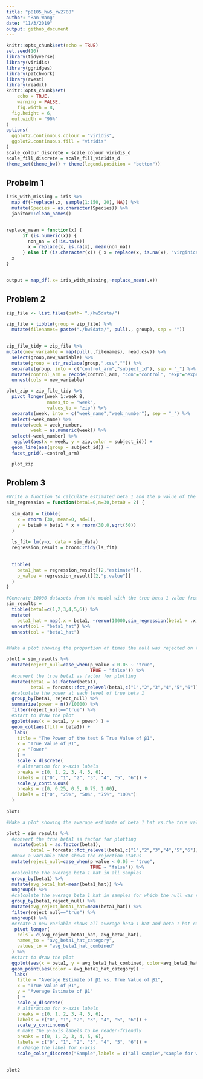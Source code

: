 ```yaml
---
title: "p8105_hw5_rw2708"
author: "Ran Wang"
date: "11/3/2019"
output: github_document
---
```


```r
knitr::opts_chunk$set(echo = TRUE)
set.seed(10)
library(tidyverse)
library(viridis)
library(ggridges)
library(patchwork)
library(rvest)
library(readxl)
knitr::opts_chunk$set(
	echo = TRUE,
	warning = FALSE,
	fig.width = 8, 
  fig.height = 6,
  out.width = "90%"
)
options(
  ggplot2.continuous.colour = "viridis",
  ggplot2.continuous.fill = "viridis"
)
scale_colour_discrete = scale_colour_viridis_d
scale_fill_discrete = scale_fill_viridis_d
theme_set(theme_bw() + theme(legend.position = "bottom"))
```

## Probelm 1
```r
iris_with_missing = iris %>% 
  map_df(~replace(.x, sample(1:150, 20), NA)) %>%
  mutate(Species = as.character(Species)) %>% 
  janitor::clean_names() 


replace_mean = function(x) { 
      if (is.numeric(x)) {
        non_na = x[!is.na(x)]
        x = replace(x, is.na(x), mean(non_na)) 
      } else if (is.character(x)) { x = replace(x, is.na(x), "virginica") }
  x
}


output = map_df(.x= iris_with_missing,~replace_mean(.x))

```


## Problem 2 
```r
zip_file <- list.files(path= "./hw5data/") 

zip_file = tibble(group = zip_file) %>% 
  mutate(filenames= paste("./hw5data/", pull(., group), sep = "")) 
  

zip_file_tidy = zip_file %>% 
mutate(new_variable = map(pull(.,filenames), read.csv)) %>% 
  select(group,new_variable) %>% 
  mutate(group = str_replace(group,".csv","")) %>% 
  separate(group, into = c("control_arm","subject_id"), sep = "_") %>% 
  mutate(control_arm = recode(control_arm, "con"="control", "exp"="experimental")) %>% 
  unnest(cols = new_variable)

plot_zip = zip_file_tidy %>% 
  pivot_longer(week_1:week_8,
               names_to = "week",
               values_to = "zip") %>% 
  separate(week, into = c("week_name","week_number"), sep = "_") %>% 
  select(-week_name) %>% 
  mutate(week = week_number,
         week = as.numeric(week)) %>% 
  select(-week_number) %>% 
   ggplot(aes(x = week, y = zip,color = subject_id)) +
  geom_line(aes(group = subject_id)) +
  facet_grid(.~control_arm)

  plot_zip
```

## Problem 3
```r
#Write a function to calculate estimated beta 1 and the p value of the hypotheses test for beta 1 (sample size is fixed at 30 and beta 0 is fixed at 2)
sim_regression = function(beta1=0,n=30,beta0 = 2) {
  
  sim_data = tibble(
    x = rnorm (30, mean=0, sd=1),
    y = beta0 + beta1 * x + rnorm(30,0,sqrt(50))
  )
  
  ls_fit= lm(y~x, data = sim_data)
  regression_result = broom::tidy(ls_fit)
 
  
  tibble(
    beta1_hat = regression_result[[2,"estimate"]],
    p_value = regression_result[[2,"p.value"]]
  )
}

#Generate 10000 datasets from the model with the true beta 1 value from 1 to 6
sim_results = 
  tibble(beta1=c(1,2,3,4,5,6)) %>% 
  mutate(
    beta1_hat = map(.x = beta1, ~rerun(10000,sim_regression(beta1 = .x,n=30,beta0 = 2)))) %>% 
  unnest(col = "beta1_hat") %>% 
  unnest(col = "beta1_hat")


#Make a plot showing the proportion of times the null was rejected on the y axis and the true value of β2 on the x axis

plot1 = sim_results %>% 
  mutate(reject_null=case_when(p_value < 0.05 ~ "true",
                               TRUE ~ "false")) %>%
  #convert the true beta1 as factor for plotting
  mutate(beta1 = as.factor(beta1),
         beta1 = forcats::fct_relevel(beta1,c("1","2","3","4","5","6"))) %>% 
  #calculate the power at each level of true beta 1
  group_by(beta1, reject_null) %>% 
  summarize(power = n()/10000) %>% 
  filter(reject_null=="true") %>% 
  #Start to draw the plot
  ggplot(aes(x = beta1, y = power) ) + 
  geom_col(aes(fill = beta1)) +
   labs(
    title = "The Power of the test & True Value of β1",
    x = "True Value of β1",
    y = "Power"
    ) +
    scale_x_discrete(
    # alteration for x-axis labels 
    breaks = c(0, 1, 2, 3, 4, 5, 6),
    labels = c("0", "1", "2", "3", "4", "5", "6")) +
    scale_y_continuous(
    breaks = c(0, 0.25, 0.5, 0.75, 1.00),
    labels = c("0", "25%", "50%", "75%", "100%")
  )
 
plot1  

#Make a plot showing the average estimate of beta 1 hat vs.the true value of β1 and a plot of average estimate of beta 1 hat in samples for which the null was rejected vs. the true value of β1 overlays on the first plot

plot2 = sim_results %>% 
  #convert the true beta1 as factor for plotting
   mutate(beta1 = as.factor(beta1),
         beta1 = forcats::fct_relevel(beta1,c("1","2","3","4","5","6"))) %>% 
  #make a variable that shows the rejection status
  mutate(reject_null=case_when(p_value < 0.05 ~ "true",
                               TRUE ~ "false")) %>% 
  #calculate the average beta 1 hat in all samples
  group_by(beta1) %>% 
  mutate(avg_beta1_hat=mean(beta1_hat)) %>% 
  ungroup() %>% 
  #calculate the average beta 1 hat in samples for which the null was rejected 
  group_by(beta1,reject_null) %>% 
  mutate(avg_reject_beta1_hat=mean(beta1_hat)) %>% 
  filter(reject_null=="true") %>%
  ungroup() %>% 
  #create a new variable shows all average beta 1 hat and beta 1 hat category (all sample vs. samples for which the null was rejected  )
   pivot_longer(
    cols = c(avg_reject_beta1_hat, avg_beta1_hat),
    names_to = "avg_beta1_hat_category",
    values_to = "avg_beta1_hat_combined"
  ) %>% 
  #start to draw the plot
  ggplot(aes(x = beta1, y = avg_beta1_hat_combined, color=avg_beta1_hat_category) ) +
  geom_point(aes(color = avg_beta1_hat_category)) +
   labs(
    title = "Average Estimate of β1 vs. True Value of β1",
    x = "True Value of β1",
    y = "Average Estimate of β1"
    ) +
    scale_x_discrete(
    # alteration for x-axis labels 
    breaks = c(0, 1, 2, 3, 4, 5, 6),
    labels = c("0", "1", "2", "3", "4", "5", "6")) +
    scale_y_continuous(
    # make the y-axis labels to be reader-friendly
    breaks = c(0, 1, 2, 3, 4, 5, 6),
    labels = c("0", "1", "2", "3", "4", "5", "6")) +
    # change the label for x-axis
    scale_color_discrete("Sample",labels = c("all sample","sample for which null is rejected"))
  

plot2

  


```






